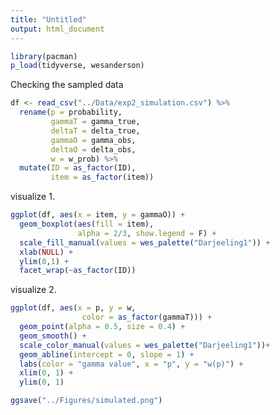 ```yaml
---
title: "Untitled"
output: html_document
---
```


```r
library(pacman)
p_load(tidyverse, wesanderson)
```


Checking the sampled data

```r
df <- read_csv("../Data/exp2_simulation.csv") %>%
  rename(p = probability,
         gammaT = gamma_true,
         deltaT = delta_true,
         gammaO = gamma_obs, 
         deltaO = delta_obs, 
         w = w_prob) %>%
  mutate(ID = as_factor(ID),
         item = as_factor(item))
```

visualize 1.

```r
ggplot(df, aes(x = item, y = gammaO)) +
  geom_boxplot(aes(fill = item), 
               alpha = 2/3, show.legend = F) +
  scale_fill_manual(values = wes_palette("Darjeeling1")) +
  xlab(NULL) +
  ylim(0,1) +
  facet_wrap(~as_factor(ID))

```

visualize 2.

```r

ggplot(df, aes(x = p, y = w,
                color = as_factor(gammaT))) +
  geom_point(alpha = 0.5, size = 0.4) +
  geom_smooth() +
  scale_color_manual(values = wes_palette("Darjeeling1"))+
  geom_abline(intercept = 0, slope = 1) +
  labs(color = "gamma value", x = "p", y = "w(p)") +
  xlim(0, 1) +
  ylim(0, 1) 

ggsave("../Figures/simulated.png")
```


